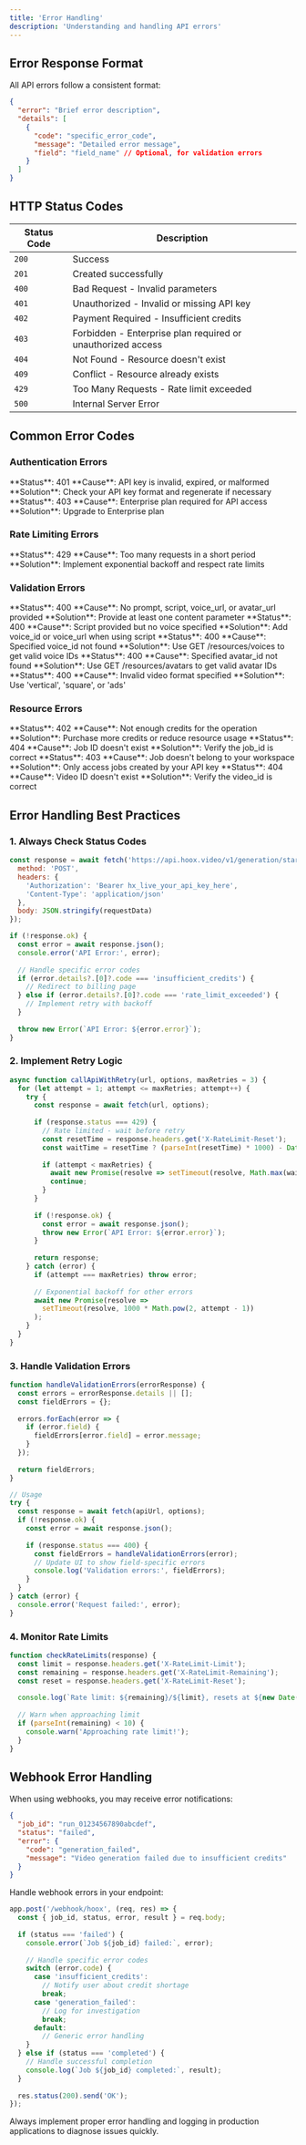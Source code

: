 ```yaml
---
title: 'Error Handling'
description: 'Understanding and handling API errors'
---
```


## Error Response Format

All API errors follow a consistent format:

```json
{
  "error": "Brief error description",
  "details": [
    {
      "code": "specific_error_code",
      "message": "Detailed error message",
      "field": "field_name" // Optional, for validation errors
    }
  ]
}
```

## HTTP Status Codes

| Status Code | Description |
|-------------|-------------|
| `200` | Success |
| `201` | Created successfully |
| `400` | Bad Request - Invalid parameters |
| `401` | Unauthorized - Invalid or missing API key |
| `402` | Payment Required - Insufficient credits |
| `403` | Forbidden - Enterprise plan required or unauthorized access |
| `404` | Not Found - Resource doesn't exist |
| `409` | Conflict - Resource already exists |
| `429` | Too Many Requests - Rate limit exceeded |
| `500` | Internal Server Error |

## Common Error Codes

### Authentication Errors

<AccordionGroup>
  <Accordion title="invalid_api_key">
    **Status**: 401  
    **Cause**: API key is invalid, expired, or malformed  
    **Solution**: Check your API key format and regenerate if necessary
  </Accordion>

  <Accordion title="plan_required">
    **Status**: 403  
    **Cause**: Enterprise plan required for API access  
    **Solution**: Upgrade to Enterprise plan
  </Accordion>
</AccordionGroup>

### Rate Limiting Errors

<AccordionGroup>
  <Accordion title="rate_limit_exceeded">
    **Status**: 429  
    **Cause**: Too many requests in a short period  
    **Solution**: Implement exponential backoff and respect rate limits
  </Accordion>
</AccordionGroup>

### Validation Errors

<AccordionGroup>
  <Accordion title="missing_content">
    **Status**: 400  
    **Cause**: No prompt, script, voice_url, or avatar_url provided  
    **Solution**: Provide at least one content parameter
  </Accordion>

  <Accordion title="missing_voice">
    **Status**: 400  
    **Cause**: Script provided but no voice specified  
    **Solution**: Add voice_id or voice_url when using script
  </Accordion>

  <Accordion title="invalid_voice_id">
    **Status**: 400  
    **Cause**: Specified voice_id not found  
    **Solution**: Use GET /resources/voices to get valid voice IDs
  </Accordion>

  <Accordion title="invalid_avatar_id">
    **Status**: 400  
    **Cause**: Specified avatar_id not found  
    **Solution**: Use GET /resources/avatars to get valid avatar IDs
  </Accordion>

  <Accordion title="invalid_format">
    **Status**: 400  
    **Cause**: Invalid video format specified  
    **Solution**: Use 'vertical', 'square', or 'ads'
  </Accordion>
</AccordionGroup>

### Resource Errors

<AccordionGroup>
  <Accordion title="insufficient_credits">
    **Status**: 402  
    **Cause**: Not enough credits for the operation  
    **Solution**: Purchase more credits or reduce resource usage
  </Accordion>

  <Accordion title="job_not_found">
    **Status**: 404  
    **Cause**: Job ID doesn't exist  
    **Solution**: Verify the job_id is correct
  </Accordion>

  <Accordion title="unauthorized_job">
    **Status**: 403  
    **Cause**: Job doesn't belong to your workspace  
    **Solution**: Only access jobs created by your API key
  </Accordion>

  <Accordion title="video_not_found">
    **Status**: 404  
    **Cause**: Video ID doesn't exist  
    **Solution**: Verify the video_id is correct
  </Accordion>
</AccordionGroup>

## Error Handling Best Practices

### 1. Always Check Status Codes

```javascript
const response = await fetch('https://api.hoox.video/v1/generation/start', {
  method: 'POST',
  headers: {
    'Authorization': 'Bearer hx_live_your_api_key_here',
    'Content-Type': 'application/json'
  },
  body: JSON.stringify(requestData)
});

if (!response.ok) {
  const error = await response.json();
  console.error('API Error:', error);
  
  // Handle specific error codes
  if (error.details?.[0]?.code === 'insufficient_credits') {
    // Redirect to billing page
  } else if (error.details?.[0]?.code === 'rate_limit_exceeded') {
    // Implement retry with backoff
  }
  
  throw new Error(`API Error: ${error.error}`);
}
```

### 2. Implement Retry Logic

```javascript
async function callApiWithRetry(url, options, maxRetries = 3) {
  for (let attempt = 1; attempt <= maxRetries; attempt++) {
    try {
      const response = await fetch(url, options);
      
      if (response.status === 429) {
        // Rate limited - wait before retry
        const resetTime = response.headers.get('X-RateLimit-Reset');
        const waitTime = resetTime ? (parseInt(resetTime) * 1000) - Date.now() : 1000 * attempt;
        
        if (attempt < maxRetries) {
          await new Promise(resolve => setTimeout(resolve, Math.max(waitTime, 0)));
          continue;
        }
      }
      
      if (!response.ok) {
        const error = await response.json();
        throw new Error(`API Error: ${error.error}`);
      }
      
      return response;
    } catch (error) {
      if (attempt === maxRetries) throw error;
      
      // Exponential backoff for other errors
      await new Promise(resolve => 
        setTimeout(resolve, 1000 * Math.pow(2, attempt - 1))
      );
    }
  }
}
```

### 3. Handle Validation Errors

```javascript
function handleValidationErrors(errorResponse) {
  const errors = errorResponse.details || [];
  const fieldErrors = {};
  
  errors.forEach(error => {
    if (error.field) {
      fieldErrors[error.field] = error.message;
    }
  });
  
  return fieldErrors;
}

// Usage
try {
  const response = await fetch(apiUrl, options);
  if (!response.ok) {
    const error = await response.json();
    
    if (response.status === 400) {
      const fieldErrors = handleValidationErrors(error);
      // Update UI to show field-specific errors
      console.log('Validation errors:', fieldErrors);
    }
  }
} catch (error) {
  console.error('Request failed:', error);
}
```

### 4. Monitor Rate Limits

```javascript
function checkRateLimits(response) {
  const limit = response.headers.get('X-RateLimit-Limit');
  const remaining = response.headers.get('X-RateLimit-Remaining');
  const reset = response.headers.get('X-RateLimit-Reset');
  
  console.log(`Rate limit: ${remaining}/${limit}, resets at ${new Date(reset * 1000)}`);
  
  // Warn when approaching limit
  if (parseInt(remaining) < 10) {
    console.warn('Approaching rate limit!');
  }
}
```

## Webhook Error Handling

When using webhooks, you may receive error notifications:

```json
{
  "job_id": "run_01234567890abcdef",
  "status": "failed",
  "error": {
    "code": "generation_failed",
    "message": "Video generation failed due to insufficient credits"
  }
}
```

Handle webhook errors in your endpoint:

```javascript
app.post('/webhook/hoox', (req, res) => {
  const { job_id, status, error, result } = req.body;
  
  if (status === 'failed') {
    console.error(`Job ${job_id} failed:`, error);
    
    // Handle specific error codes
    switch (error.code) {
      case 'insufficient_credits':
        // Notify user about credit shortage
        break;
      case 'generation_failed':
        // Log for investigation
        break;
      default:
        // Generic error handling
    }
  } else if (status === 'completed') {
    // Handle successful completion
    console.log(`Job ${job_id} completed:`, result);
  }
  
  res.status(200).send('OK');
});
```

<Tip>
  Always implement proper error handling and logging in production applications to diagnose issues quickly.
</Tip>